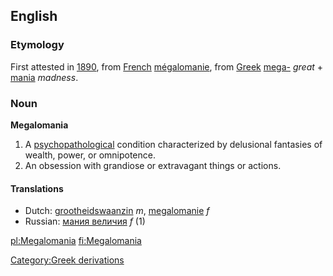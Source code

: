 ==English==
===Etymology===
First attested in [[w:1890|1890]], from [[French]] [[mégalomanie]], from [[Greek]] [[mega-]] ''great'' + [[mania]] ''madness''.

===Noun===
'''Megalomania'''
#A [[psychopathological]] condition characterized by delusional fantasies of wealth, power, or omnipotence. 
#An obsession with grandiose or extravagant things or actions.

====Translations====
*Dutch: [[grootheidswaanzin]] ''m'', [[megalomanie]] ''f''
*Russian: [[мания величия]] ''f'' (1)

[[Category:Greek derivations]]

[[pl:Megalomania]]
[[fi:Megalomania]]